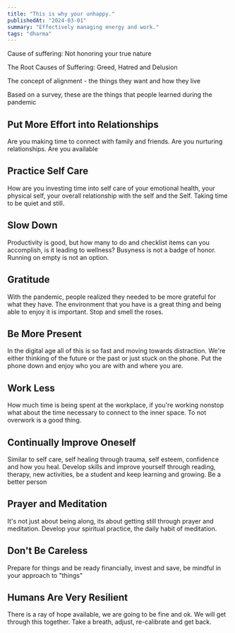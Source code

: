 ```yaml
---
title: "This is why your unhappy."
publishedAt: "2024-03-01"
summary: "Effectively managing energy and work."
tags: "dharma"
---
```


<YouTube videoId="poEU4ohhSTk" />

Cause of suffering: Not honoring your true nature 

The Root Causes of Suffering: Greed, Hatred and Delusion 

The concept of alignment - the things they want and how they live

Based on a survey, these are the things that people learned during the pandemic

## Put More Effort into Relationships

Are you making time to connect with family and friends. Are you nurturing relationships. Are you available

## Practice Self Care

How are you investing time into self care of your emotional health, your physical self, your overall relationship with the self and the Self. Taking time to be quiet and still.  

## Slow Down

Productivity is good, but how many to do and checklist items can you accomplish, is it leading to wellness? Busyness is not a badge of honor. Running on empty is not an option.

## Gratitude

With the pandemic, people realized they needed to be more grateful for what they have. The environment that you have is a great thing and being able to enjoy it is important. Stop and smell the roses.

## Be More Present

In the digital age all of this is so fast and moving towards distraction. We're either thinking of the future or the past or just stuck on the phone. Put the phone down and enjoy who you are with and where you are.

## Work Less

How much time is being spent at the workplace, if you're working nonstop what about the time necessary to connect to the inner space. To not overwork is a good thing.

## Continually Improve Oneself

Similar to self care, self healing through trauma, self esteem, confidence and how you heal. Develop skills and improve yourself through reading, therapy, new activities, be a student and keep learning and growing. Be a better person

## Prayer and Meditation

It's not just about being along, its about getting still through prayer and meditation. Develop your spiritual practice, the daily habit of meditation.

## Don't Be Careless

Prepare for things and be ready financially, invest and save, be mindful in your approach to "things"

## Humans Are Very Resilient

There is a ray of hope available, we are going to be fine and ok. We will get through this together. Take a breath, adjust, re-calibrate and get back.